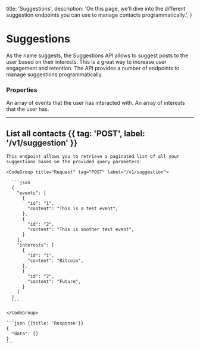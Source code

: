   title: 'Suggestions',
  description:
    'On this page, we’ll dive into the different suggestion endpoints you can use to manage contacts programmatically.',
}

# Suggestions

As the name suggests, the Suggestions API allows to suggest posts to the user based on their interests. This is a great way to increase user engagement and retention. The API provides a number of endpoints to manage suggestions programmatically.



### Properties

<Properties>
  <Property name="events" type="array">
    An array of events that the user has interacted with.
  </Property>
  <Property name="interests" type="array">
    An array of interests that the user has.
  </Property>
</Properties>

---

## List all contacts {{ tag: 'POST', label: '/v1/suggestion' }}


<Row>
  <Col>

    This endpoint allows you to retrieve a paginated list of all your suggestions based on the provided query parameters.

  </Col>

  <Col sticky>

    <CodeGroup title="Request" tag="POST" label="/v1/suggestion">

      ```json
      {
        "events": [
          {
            "id": "1",
            "content": "This is a test event",
          },
          {
            "id": "2",
            "content": "This is another test event",
          }
        ],
        "interests": [
          {
            "id": "1",
            "content": "Bitcoin",
          },
          {
            "id": "2",
            "content": "Future",
          }
        ]
      }
      ```

    </CodeGroup>

    ```json {{title: 'Response'}}
    {
      "data": []
    }
    ```

  </Col>
</Row>
